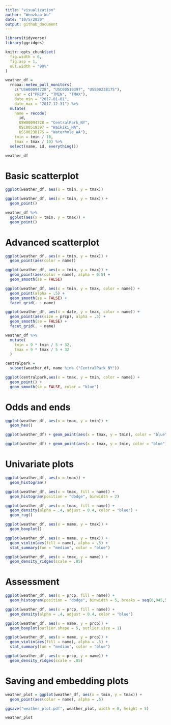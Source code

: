 ```yaml
---
title: "visualization"
author: "Wenzhao Wu"
date: "10/5/2020"
output: github_document
---
```


```r
library(tidyverse)
library(ggridges)

knitr::opts_chunk$set(
  fig.width = 6,
  fig.asp = 1,
  out.width = "90%"
)
```

```r
weather_df = 
  rnoaa::meteo_pull_monitors(
    c("USW00094728", "USC00519397", "USS0023B17S"),
    var = c("PRCP", "TMIN", "TMAX"), 
    date_min = "2017-01-01",
    date_max = "2017-12-31") %>%
  mutate(
    name = recode(
      id, 
      USW00094728 = "CentralPark_NY", 
      USC00519397 = "Waikiki_HA",
      USS0023B17S = "Waterhole_WA"),
    tmin = tmin / 10,
    tmax = tmax / 10) %>%
  select(name, id, everything())

weather_df
```

# Basic scatterplot

```r
ggplot(weather_df, aes(x = tmin, y = tmax))
```

```r
ggplot(weather_df, aes(x = tmin, y = tmax)) + 
  geom_point()
```
```r
weather_df %>%
  ggplot(aes(x = tmin, y = tmax)) + 
  geom_point()
```

# Advanced scatterplot

```r
ggplot(weather_df, aes(x = tmin, y = tmax)) + 
  geom_point(aes(color = name))
```
```r
ggplot(weather_df, aes(x = tmin, y = tmax)) + 
  geom_point(aes(color = name), alpha = 0.5) +
  geom_smooth(se = FALSE)
```
```r
ggplot(weather_df, aes(x = tmin, y = tmax, color = name)) + 
  geom_point(alpha = .5) +
  geom_smooth(se = FALSE) + 
  facet_grid(. ~ name)
```

```r
ggplot(weather_df, aes(x = date, y = tmax, color = name)) + 
  geom_point(aes(size = prcp), alpha = .5) +
  geom_smooth(se = FALSE) + 
  facet_grid(. ~ name)
```

```r
weather_df %>%
  mutate(
    tmin = 9 * tmin / 5 + 32,
    tmax = 9 * tmax / 5 + 32
  )

centralpark = 
  subset(weather_df, name %in% ("CentralPark_NY"))

ggplot(centralpark,aes(x = tmax, y = tmin, color = name)) + 
  geom_point() +
  geom_smooth(se = FALSE, color = "blue")
```

# Odds and ends

```r
ggplot(weather_df, aes(x = tmax, y = tmin)) + 
  geom_hex()
```

```r
ggplot(weather_df) + geom_point(aes(x = tmax, y = tmin), color = "blue")

ggplot(weather_df) + geom_point(aes(x = tmax, y = tmin, color = "blue"))
```

# Univariate plots

```r
ggplot(weather_df, aes(x = tmax)) + 
  geom_histogram()
```

```r
ggplot(weather_df, aes(x = tmax, fill = name)) + 
  geom_histogram(position = "dodge", binwidth = 2)
```

```r
ggplot(weather_df, aes(x = tmax, fill = name)) + 
  geom_density(alpha = .4, adjust = 0.4, color = "blue") +
  geom_rug()
```

```r
ggplot(weather_df, aes(x = name, y = tmax)) + 
  geom_boxplot()
```

```r
ggplot(weather_df, aes(x = name, y = tmax)) + 
  geom_violin(aes(fill = name), alpha = .5) + 
  stat_summary(fun = "median", color = "blue")
```

```r
ggplot(weather_df, aes(x = tmax, y = name)) + 
  geom_density_ridges(scale = .85)
```

# Assessment

```r
ggplot(weather_df, aes(x = prcp, fill = name)) + 
  geom_histogram(position = "dodge", binwidth = 5, breaks = seq(0,945,50))

ggplot(weather_df, aes(x = prcp, fill = name)) + 
  geom_density(alpha = .4, adjust = 0.4, color = "blue") 

ggplot(weather_df, aes(x = name, y = prcp)) + 
  geom_boxplot(outlier.shape = 5, outlier.size = 1)

ggplot(weather_df, aes(x = name, y = prcp)) + 
  geom_violin(aes(fill = name), alpha = .5) + 
  stat_summary(fun = "median", color = "blue")

ggplot(weather_df, aes(x = prcp, y = name)) + 
  geom_density_ridges(scale = .85)
```

# Saving and embedding plots

```r
weather_plot = ggplot(weather_df, aes(x = tmin, y = tmax)) + 
  geom_point(aes(color = name), alpha = .5) 

ggsave("weather_plot.pdf", weather_plot, width = 8, height = 5)
```

```r
weather_plot
```

